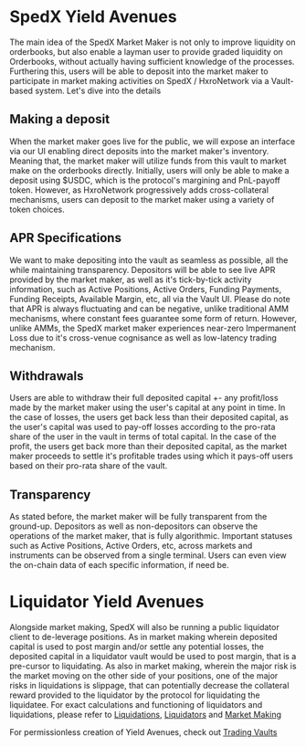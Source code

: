 # SpedX Yield Avenues

The main idea of the SpedX Market Maker is not only to improve liquidity on orderbooks, but also enable a layman user to provide graded liquidity
on Orderbooks, without actually having sufficient knowledge of the processes. Furthering this, users will be able to deposit into the market maker
to participate in market making activities on SpedX / HxroNetwork via a Vault-based system. Let's dive into the details

## Making a deposit

When the market maker goes live for the public, we will expose an interface via our UI enabling direct deposits into the market maker's inventory.
Meaning that, the market maker will utilize funds from this vault to market make on the orderbooks directly. Initially, users will only be able to make a
deposit using $USDC, which is the protocol's margining and PnL-payoff token. However, as HxroNetwork progressively adds cross-collateral mechanisms, users can deposit
to the market maker using a variety of token choices.

## APR Specifications

We want to make depositing into the vault as seamless as possible, all the while maintaining transparency. Depositors will be able to see live APR provided by the market maker,
as well as it's tick-by-tick activity information, such as Active Positions, Active Orders, Funding Payments, Funding Receipts, Available Margin, etc, all via the Vault UI.
Please do note that APR is always fluctuating and can be negative, unlike traditional AMM mechanisms, where constant fees guarantee some form of return.
However, unlike AMMs, the SpedX market maker experiences near-zero Impermanent Loss due to it's cross-venue cognisance as well as low-latency
trading mechanism.

## Withdrawals

Users are able to withdraw their full deposited capital +- any profit/loss made by the market maker using the user's capital at any point in time.
In the case of losses, the users get back less than their deposited capital, as the user's capital was used to pay-off losses according to the pro-rata share
of the user in the vault in terms of total capital. In the case of the profit, the users get back more than their deposited capital, as the market maker proceeds to settle
it's profitable trades using which it pays-off users based on their pro-rata share of the vault.

## Transparency

As stated before, the market maker will be fully transparent from the ground-up. Depositors as well as non-depositors can observe the operations of the market maker,
that is fully algorithmic. Important statuses such as Active Positions, Active Orders, etc, across markets and instruments can be observed from a single terminal.
Users can even view the on-chain data of each specific information, if need be.

# Liquidator Yield Avenues

Alongside market making, SpedX will also be running a public liquidator client to de-leverage positions. As in market making wherein deposited capital
is used to post margin and/or settle any potential losses, the deposited capital in a liquidator vault would be used to post margin, that is a pre-cursor to liquidating.
As also in market making, wherein the major risk is the market moving on the other side of your positions, one of the major risks in liquidations is slippage,
that can potentially decrease the collateral reward provided to the liquidator by the protocol for liquidating the liquidatee.
For exact calculations and functioning of liquidators and liquidations, please refer to [Liquidations](/dex-concepts/liquidations),
[Liquidators](/dex-concepts/liquidators) and [Market Making](/market-maker/introduction)

For permissionless creation of Yield Avenues, check out [Trading Vaults](/trading-vaults)
